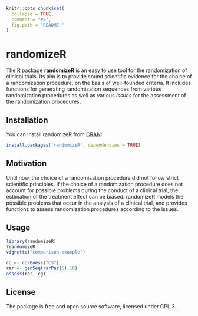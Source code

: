 <!-- README.md is generated from README.Rmd. Please edit that file -->

```r
knitr::opts_chunk$set(
  collapse = TRUE,
  comment = "#>",
  fig.path = "README-"
)
```

# randomizeR

The R package **randomizeR** is an easy to use tool for the randomization of
clinical trials. Its aim is to provide sound scientific evidence for the choice
of a randomization procedure, on the basis of well-founded criteria. It includes
functions for generating randomization sequences from various randomization
procedures as well as various *issues* for the assessment of the randomization
procedures.

## Installation

You can install randomizeR from [CRAN](http://cran.rstudio.com/package=randomizeR):

```r
install.packages('randomizeR', dependencies = TRUE)
```

## Motivation

Until now, the choice of a randomization procedure did not follow strict 
scientific principles. If the choice of a randomization procedure does not 
account for possible problems during the conduct of a clinical trial, the 
estimation of the treatment effect can be biased. randomizeR models the possible
problems that occur in the analysis of a clinical trial, and provides functions
to assess randomization procedures according to the issues.

## Usage

```r
library(randomizeR)
?randomizeR
vignette("comparison-example")

cg <- corGuess("CS")
rar <- genSeq(rarPar(6),10)
assess(rar, cg)
```

## License
The package is free and open source software, licensed under GPL 3.